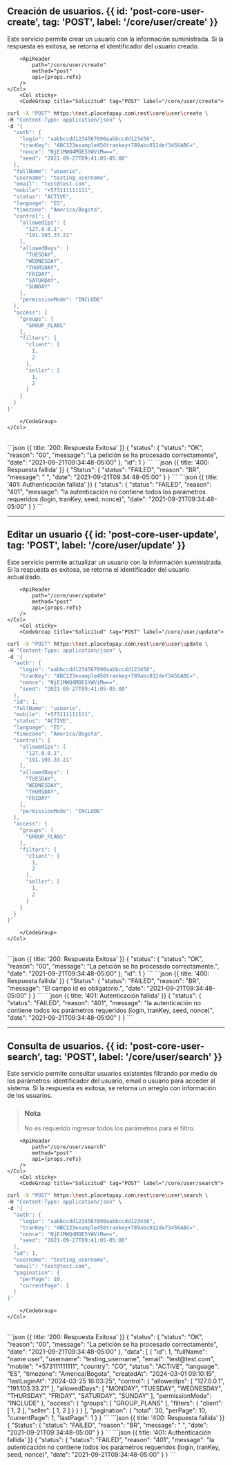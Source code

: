 


## Creación de usuarios. {{ id: 'post-core-user-create', tag: 'POST', label: '/core/user/create' }}

<Row>
    <Col>
        Este servicio permite crear un usuario con la información suministrada. Si la respuesta es exitosa, se retorna el identificador del usuario creado.
    
        <ApiReader
            path="/core/user/create"
            method="post"
            api={props.refs}
        />
    </Col>
        <Col sticky>
        <CodeGroup title="Solicitud" tag="POST" label="/core/user/create">
```bash {{title: 'Creación de Usuario'}}
curl -X "POST" https:\test.placetopay.com\rest\core\user\create \
-H "Content-Type: application/json" \
-d '{
  "auth": {
    "login": "aabbccdd1234567890aabbccdd123456",
    "tranKey": "ABC123example456trankey+789abc012def3456ABC=",
    "nonce": "NjE1MWQ4MDE5YWViMw==",
    "seed": "2021-09-27T09:41:05-05:00"
  },
  "fullName": "usuario",
  "username": "testing_username",
  "email": "test@test.com",
  "mobile": "+573111111111",
  "status": "ACTIVE",
  "language": "ES",
  "timezone": "America/Bogota",
  "control": {
    "allowedIps": [
      "127.0.0.1",
      "191.103.33.21"
    ],
    "allowedDays": [
      "TUESDAY",
      "WEDNESDAY",
      "THURSDAY",
      "FRIDAY",
      "SATURDAY",
      "SUNDAY"
    ],
    "permissionMode": "INCLUDE"
  },
  "access": {
    "groups": [
      "GROUP_PLANS"
    ],
    "filters": {
      "client": [
        1,
        2
      ],
      "seller": [
        1,
        2
      ]
    }
  }
}'
```
        </CodeGroup>
    </Col>
</Row>

<Row>
    <Col>
        <ApiReader
            path="/core/user/create"
            method="post"
            type="response"
            api={props.refs}
        />
    </Col>
        <Col sticky>
        <br />
        <CodeGroup title="Respuesta">
```json {{ title: '200: Respuesta Exitosa' }}
{
  "status": {
    "status": "OK",
    "reason": "00",
    "message": "La petición se ha procesado correctamente",
    "date": "2021-09-21T09:34:48-05:00"
  },
  "id": 1
}
```
```json {{ title: '400: Respuesta fallida' }}
{
  "Status": {
    "status": "FAILED",
    "reason": "BR",
    "message": " ",
    "date": "2021-09-21T09:34:48-05:00"
  }
}
```
```json {{ title: '401: Authenticación fallida' }}
{
  "status": {
    "status": "FAILED",
    "reason": "401",
    "message": "la autenticación no contiene todos los parámetros requeridos (login, tranKey, seed, nonce)",
    "date": "2021-09-21T09:34:48-05:00"
  }
}
```
        </CodeGroup>
    </Col>
</Row>

---
## Editar un usuario {{ id: 'post-core-user-update', tag: 'POST', label: '/core/user/update' }}

<Row>
    <Col>
        Este servicio permite actualizar un usuario con la información suministrada. Si la respuesta es exitosa, se retorna el identificador del usuario actualizado.
    
        <ApiReader
            path="/core/user/update"
            method="post"
            api={props.refs}
        />
    </Col>
        <Col sticky>
        <CodeGroup title="Solicitud" tag="POST" label="/core/user/update">
```bash {{title: 'actualización de un usuario'}}
curl -X "POST" https:\test.placetopay.com\rest\core\user\update \
-H "Content-Type: application/json" \
-d '{
  "auth": {
    "login": "aabbccdd1234567890aabbccdd123456",
    "tranKey": "ABC123example456trankey+789abc012def3456ABC=",
    "nonce": "NjE1MWQ4MDE5YWViMw==",
    "seed": "2021-09-27T09:41:05-05:00"
  },
  "id": 1,
  "fullName": "usuario",
  "mobile": "+573111111111",
  "status": "ACTIVE",
  "language": "ES",
  "timezone": "America/Bogota",
  "control": {
    "allowedIps": [
      "127.0.0.1",
      "191.103.33.21"
    ],
    "allowedDays": [
      "TUESDAY",
      "WEDNESDAY",
      "THURSDAY",
      "FRIDAY"
    ],
    "permissionMode": "INCLUDE"
  },
  "access": {
    "groups": [
      "GROUP_PLANS"
    ],
    "filters": {
      "client": [
        1,
        2
      ],
      "seller": [
        1,
        2
      ]
    }
  }
}'
```
        </CodeGroup>
    </Col>
</Row>

<Row>
    <Col>
        <ApiReader
            path="/core/user/update"
            method="post"
            type="response"
            api={props.refs}
        />
    </Col>
        <Col sticky>
        <br />
        <CodeGroup title="Respuesta">
```json {{ title: '200: Respuesta Exitosa' }}
{
  "status": {
    "status": "OK",
    "reason": "00",
    "message": "La petición se ha procesado correctamente.",
    "date": "2021-09-21T09:34:48-05:00"
  },
  "id": 1
}
```
```json {{ title: '400: Respuesta fallida' }}
{
  "Status": {
    "status": "FAILED",
    "reason": "BR",
    "message": "El campo id es obligatorio.",
    "date": "2021-09-21T09:34:48-05:00"
  }
}
```
```json {{ title: '401: Autenticación fallida' }}
{
  "status": {
    "status": "FAILED",
    "reason": "401",
    "message": "la autenticación no contiene todos los parámetros requeridos (login, tranKey, seed, nonce)",
    "date": "2021-09-21T09:34:48-05:00"
  }
}
```
        </CodeGroup>
    </Col>
</Row>

---
## Consulta de usuarios. {{ id: 'post-core-user-search', tag: 'POST', label: '/core/user/search' }}

<Row>
    <Col>
        Este servicio permite consultar usuarios existentes filtrando por medio de los parámetros: identificador del usuario, email o usuario para acceder al sistema.
Si la respuesta es exitosa, se retorna un arreglo con información de los usuarios. 


> ### Nota 
>
> No es requerido ingresar todos los parámetros para el filtro.
    
        <ApiReader
            path="/core/user/search"
            method="post"
            api={props.refs}
        />
    </Col>
        <Col sticky>
        <CodeGroup title="Solicitud" tag="POST" label="/core/user/search">
```bash {{title: 'Búsqueda de Usuarios'}}
curl -X "POST" https:\test.placetopay.com\rest\core\user\search \
-H "Content-Type: application/json" \
-d '{
  "auth": {
    "login": "aabbccdd1234567890aabbccdd123456",
    "tranKey": "ABC123example456trankey+789abc012def3456ABC=",
    "nonce": "NjE1MWQ4MDE5YWViMw==",
    "seed": "2021-09-27T09:41:05-05:00"
  },
  "id": 1,
  "username": "testing_username",
  "email": "test@test.com",
  "pagination": {
    "perPage": 10,
    "currentPage": 1
  }
}'
```
        </CodeGroup>
    </Col>
</Row>

<Row>
    <Col>
        <ApiReader
            path="/core/user/search"
            method="post"
            type="response"
            api={props.refs}
        />
    </Col>
        <Col sticky>
        <br />
        <CodeGroup title="Respuesta">
```json {{ title: '200: Respuesta Exitosa' }}
{
  "status": {
    "status": "OK",
    "reason": "00",
    "message": "La petición se ha procesado correctamente",
    "date": "2021-09-21T09:34:48-05:00"
  },
  "data": [
    {
      "id": 1,
      "fullName": "name user",
      "username": "testing_username",
      "email": "test@test.com",
      "mobile": "+573111111111",
      "country": "CO",
      "status": "ACTIVE",
      "language": "ES",
      "timezone": "America/Bogota",
      "createdAt": "2024-03-01 09:10:19",
      "lastLoginAt": "2024-03-25 16:03:25",
      "control": {
        "allowedIps": [
          "127.0.0.1",
          "191.103.33.21"
        ],
        "allowedDays": [
          "MONDAY",
          "TUESDAY",
          "WEDNESDAY",
          "THURSDAY",
          "FRIDAY",
          "SATURDAY",
          "SUNDAY"
        ],
        "permissionMode": "INCLUDE"
      },
      "access": {
        "groups": [
          "GROUP_PLANS"
        ],
        "filters": {
          "client": [
            1,
            2
          ],
          "seller": [
            1,
            2
          ]
        }
      }
    }
  ],
  "pagination": {
    "total": 30,
    "perPage": 10,
    "currentPage": 1,
    "lastPage": 1
  }
}
```
```json {{ title: '400: Respuesta fallida' }}
{
  "Status": {
    "status": "FAILED",
    "reason": "BR",
    "message": " ",
    "date": "2021-09-21T09:34:48-05:00"
  }
}
```
```json {{ title: '401: Authenticación fallida' }}
{
  "status": {
    "status": "FAILED",
    "reason": "401",
    "message": "la autenticación no contiene todos los parámetros requeridos (login, tranKey, seed, nonce)",
    "date": "2021-09-21T09:34:48-05:00"
  }
}
```
        </CodeGroup>
    </Col>
</Row>
